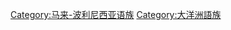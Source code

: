 {{Commonscat|Languages of Polynesia}}

[[Category:马来-波利尼西亚语族|Category:马来-波利尼西亚语族]]
[[Category:大洋洲語族|Category:大洋洲語族]]